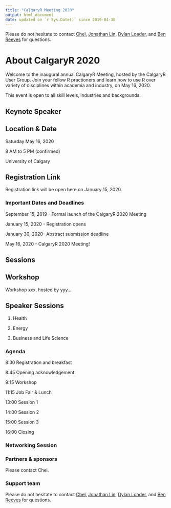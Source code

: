 ```yaml
---
title: "CalgaryR Meeting 2020"
output: html_document
date: updated on `r Sys.Date()` since 2019-04-30 
---
```


Please do not hesitate to contact [Chel](mailto:chelhee.lee@ucalgary.ca), [Jonathan Lin](mailto:hello@jonlin.ca), [Dylan Loader](mailto:dylan.loader1@ucalgary.ca), and [Ben Reeves](mailto:breeves@viewpointgroup.ca) for questions. 

# About CalgaryR 2020

Welcome to the inaugural annual CalgaryR Meeting, hosted by the CalgaryR User Group. Join your fellow R practioners and learn how to use R over variety of disciplines within academia and industry, on May 16, 2020.

This event is open to all skill levels, industries and backgrounds.

## Keynote Speaker

## Location & Date

Saturday May 16, 2020

8 AM to 5 PM (confirmed)

University of Calgary

## Registration Link

Registration link will be open here on January 15, 2020.

### Important Dates and Deadlines

September 15, 2019 - Formal launch of the CalgaryR 2020 Meeting

January 15, 2020 - Registration opens

January 30, 2020- Abstract submission deadline

May 16, 2020 - CalgaryR 2020 Meeting!

## Sessions

## Workshop

Workshop xxx, hosted by yyy...

## Speaker Sessions

1. Health

2. Energy

3. Business and Life Science

### Agenda 

8:30 Registration and breakfast

8:45 Opening acknowledgement

9:15 Workshop 

11:15 Job Fair & Lunch 

13:00 Session 1

14:00 Session 2

15:00 Session 3

16:00 Closing 

### Networking Session


### Partners & sponsors 

Please contact Chel. 

### Support team

Please do not hesitate to contact [Chel](mailto:chelhee.lee@ucalgary.ca), [Jonathan Lin](mailto:hello@jonlin.ca), [Dylan Loader](mailto:dylan.loader1@ucalgary.ca), and [Ben Reeves](mailto:breeves@viewpointgroup.ca) for questions. 

